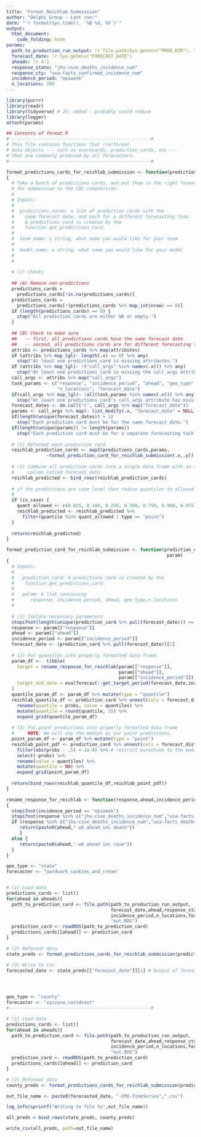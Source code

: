 ```yaml
---
title: "Format Reichlab Submission"
author: "Delphi Group - Last run:"
date: "`r format(Sys.time(), '%B %d, %Y')`"
output:
  html_document:
    code_folding: hide
params:
  path_to_production_run_output: !r file.path(Sys.getenv("PROD_DIR"), "forecaster_predictions")
  forecast_date: !r Sys.getenv("FORECAST_DATE")
  aheads: !r 4:1
  response_state: "jhu-csse_deaths_incidence_num"
  response_cty: "usa-facts_confirmed_incidence_num"
  incidence_period: "epiweek"
  n_locations: 200
---
```


```r
library(purrr)
library(readr)
library(tidyverse) # JS: added - probably could reduce
library(logger)
attach(params)
```

```r
## Contents of format.R
#-----------------------------------------------------#
# This file contains functions that (re)format
# data objects --- such as scorecards, prediction_cards, etc ---
# that are commonly produced by all forecasters.
#-----------------------------------------------------#

format_predictions_cards_for_reichlab_submission <- function(predictions_cards, is_case = FALSE)
{
  # Take a bunch of predictions cards, and put them in the right format
  # for submission to the CDC competition.
  # 
  # Inputs:
  #
  #  predictions_cards: a list of prediction cards with the
  #    same forecast date, and each for a different forecasting task.
  #    A predictions card is created by the 
  #    function get_predictions_card.
  #
  #  team_name: a string, what name you would like for your team
  #
  #  model_name: a string, what name you would like for your model
  #
  #  
  
  # (1) Checks
  
  ## (A) Remove non-predictions
  predictions_cards =
    predictions_cards[!is.na(predictions_cards)]
  predictions_cards =
    predictions_cards[!(predictions_cards %>% map_int(nrow) == 0)]
  if (length(predictions_cards) == 0) {
    stop("All prediction cards are either NA or empty.")
  }
  
  ## (B) Check to make sure
  ##   -- first, all predictions cards have the same forecast date
  ##   -- second, all predictions cards are for different forecasting tasks
  attribs <- predictions_cards %>% map(attributes)
  if (attribs %>% map_lgl(~ length(.x) == 0) %>% any)
    stop("At least one predictions_card is missing attributes.")
  if (attribs %>% map_lgl(~ !("call_args" %in% names(.x))) %>% any)
    stop("At least one predictions_card is missing the call_args attribute.")
  call_args <- attribs %>% map("call_args")
  task_params <- c("response", "incidence_period", "ahead", "geo_type",
                   "n_locations", "forecast_date") 
  if(call_args %>% map_lgl(~ !all(task_params %in% names(.x))) %>% any)
    stop("At least one predictions_card's call_args attribute has missing info.")
  forecast_dates <- do.call("c", call_args %>% map("forecast_date"))
  params <- call_args %>% map(~ list_modify(.x, "forecast_date" = NULL))
  if(length(unique(forecast_dates)) > 1)
    stop("Each prediction card must be for the same forecast date.")
  if(length(unique(params)) != length(params))
    stop("Each prediction card must be for a separate forecasting task.")
  
  # (2) Reformat each prediction card
  reichlab_prediction_cards <- map2(predictions_cards,params, 
               ~format_prediction_card_for_reichlab_submission(.x,.y))
  
  # (3) Combine all prediction cards into a single data frame with an additional
  #     column called forecast_date.
  reichlab_predicted <- bind_rows(reichlab_prediction_cards)
  
  # if the predictions are case level then reduce quantiles to allowed
  #
  if (is_case) {
    quant_allowed <- c(0.025, 0.100, 0.250, 0.500, 0.750, 0.900, 0.975)
    reichlab_predicted <- reichlab_predicted %>% 
      filter(quantile %in% quant_allowed | type == "point")
  }  
  
  return(reichlab_predicted)
}

format_prediction_card_for_reichlab_submission <- function(prediction_card,
                                                            param)
{
  # Inputs:
  # 
  #   prediction_card: A predictions card is created by the 
  #    function get_predictions_card.
  # 
  #   param: A list containing
  #      response, incidence_period, ahead, geo_type,n_locations
  #
  
  # (1) Isolate necessary parameters
  stopifnot(length(unique(prediction_card %>% pull(forecast_date))) == 1)
  response <- param[["response"]]
  ahead <- param[["ahead"]]
  incidence_period <- param[["incidence_period"]]
  forecast_date <- (prediction_card %>% pull(forecast_date))[1]
  
  # (2) Put quantiles into properly formatted data frame.
  param_df <-  tibble(
    target = rename_response_for_reichlab(param[["response"]],
                                          param[["ahead"]],
                                          param[["incidence_period"]]),
    target_end_date = evalforecast::get_target_period(forecast_date,incidence_period,ahead)[["end"]],
  )
  quantile_param_df <- param_df %>% mutate(type = "quantile")
  reichlab_quantile_df <- prediction_card %>% unnest(cols = forecast_distribution) %>%
    rename(quantile = probs, value = quantiles) %>%
    mutate(quantile = round(quantile, 3)) %>%
    expand_grid(quantile_param_df)
  
  # (3) Put point predictions into properly formatted data frame
  #     NOTE: We will use the median as our point predictions.
  point_param_df <- param_df %>% mutate(type = "point")
  reichlab_point_pdf <- prediction_card %>% unnest(cols = forecast_distribution) %>%
    filter(abs(probs - .5) < 1e-8) %>% # restrict ourselves to the median
    select(-probs) %>%
    rename(value = quantiles) %>%
    mutate(quantile = NA) %>%
    expand_grid(point_param_df)
  
  return(bind_rows(reichlab_quantile_df,reichlab_point_pdf))
}

rename_response_for_reichlab <- function(response,ahead,incidence_period)
{
  stopifnot(incidence_period == "epiweek")
  stopifnot(response %in% c("jhu-csse_deaths_incidence_num","usa-facts_confirmed_incidence_num","usa-facts_deaths_incidence_num"))
  if (response %in% c("jhu-csse_deaths_incidence_num","usa-facts_deaths_incidence_num")) {
     return(paste0(ahead," wk ahead inc death"))
     }
  else {
     return(paste0(ahead," wk ahead inc case"))
  }
}
```

```r

geo_type <- "state"
forecaster <- "aardvark_cookies_and_cream"


# (1) Load data
predictions_cards <- list()
for(ahead in aheads){
  path_to_prediction_card <- file.path(path_to_production_run_output,
                                       forecast_date,ahead,response_state,geo_type,
                                       incidence_period,n_locations,forecaster,
                                       "out.RDS")
  prediction_card <- readRDS(path_to_prediction_card)
  predictions_cards[[ahead]] <- prediction_card
}

# (2) Reformat data
state_preds <- format_predictions_cards_for_reichlab_submission(predictions_cards)

# (3) Write to csv
forecasted_date <- state_preds[["forecast_date"]][1] # Output of format_predictions_cards_for_reichlab_submission guarantees they will all be the same.




geo_type <- "county"
forecaster <- "zyzzyva_covidcast"
#-----------------------------------------------------#

# (1) Load data
predictions_cards <- list()
for(ahead in aheads){
  path_to_prediction_card <- file.path(path_to_production_run_output,
                                       forecast_date,ahead,response_cty,geo_type,
                                       incidence_period,n_locations,forecaster,
                                       "out.RDS")
  prediction_card <- readRDS(path_to_prediction_card)
  predictions_cards[[ahead]] <- prediction_card
}

# (2) Reformat data
county_preds <- format_predictions_cards_for_reichlab_submission(predictions_cards, is_case=TRUE)

out_file_name <- paste0(forecasted_date, "-CMU-TimeSeries",".csv")

log_info(sprintf("Writing to file %s",out_file_name))

all_preds = bind_rows(state_preds, county_preds)

write_csv(all_preds, path=out_file_name)
```
